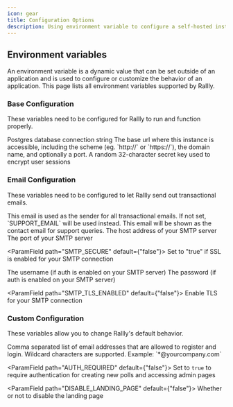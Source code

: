 ```yaml
---
icon: gear
title: Configuration Options
description: Using environment variable to configure a self-hosted instance of Rallly.
---
```


## Environment variables

An environment variable is a dynamic value that can be set outside of an application and is used to configure or customize the behavior of an application.
This page lists all environment variables supported by Rallly.

### Base Configuration

These variables need to be configured for Rallly to run and function properly.

<ParamField path="DATABASE_URL" default="">
  Postgres database connection string
</ParamField>

<ParamField path="NEXT_PUBLIC_BASE_URL" default="http://localhost:3000">
  The base url where this instance is accessible, including the scheme (eg.
  `http://` or `https://`), the domain name, and optionally a port.
</ParamField>

<ParamField path="SECRET_PASSWORD">
  A random 32-character secret key used to encrypt user sessions
</ParamField>

### Email Configuration

These variables need to be configured to let Rallly send out transactional emails.

<ParamField path="NOREPLY_EMAIL" default="">
  This email is used as the sender for all transactional emails. If not set,
  `SUPPORT_EMAIL` will be used instead.
</ParamField>

<ParamField path="SUPPORT_EMAIL" default="">
  This email will be shown as the contact email for support queries.
</ParamField>

<ParamField path="SMTP_HOST" default="localhost">
  The host address of your SMTP server
</ParamField>

<ParamField path="SMTP_PORT" default="25 or 465">
  The port of your SMTP server
</ParamField>

<ParamField path="SMTP_SECURE" default={"false"}>
  Set to "true" if SSL is enabled for your SMTP connection
</ParamField>

<ParamField path="SMTP_USER" default="">
  The username (if auth is enabled on your SMTP server)
</ParamField>

<ParamField path="SMTP_PWD" default="">
  The password (if auth is enabled on your SMTP server)
</ParamField>

<ParamField path="SMTP_TLS_ENABLED" default={"false"}>
  Enable TLS for your SMTP connection
</ParamField>

### Custom Configuration

These variables allow you to change Rallly's default behavior.

<ParamField path="ALLOWED_EMAILS" default="">
  Comma separated list of email addresses that are allowed to register and
  login. Wildcard characters are supported. Example: `*@yourcompany.com`
</ParamField>

<ParamField path="AUTH_REQUIRED" default={"false"}>
  Set to `true` to require authentication for creating new polls and accessing
  admin pages
</ParamField>

<ParamField path="DISABLE_LANDING_PAGE" default={"false"}>
  Whether or not to disable the landing page
</ParamField>
